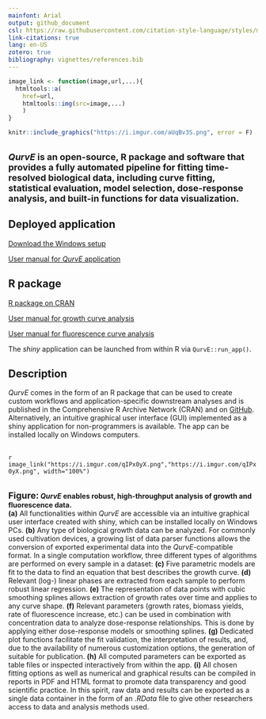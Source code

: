 ```yaml
---
mainfont: Arial
output: github_document
csl: https://raw.githubusercontent.com/citation-style-language/styles/master/research-institute-for-nature-and-forest.csl
link-citations: true
lang: en-US
zotero: true
bibliography: vignettes/references.bib
---
```

```r
image_link <- function(image,url,...){
  htmltools::a(
    href=url,
    htmltools::img(src=image,...)
    )
}
```
```r
knitr::include_graphics("https://i.imgur.com/aUqBv3S.png", error = F)
```

<br/>
<font size="4">***QurvE* is an open-source, R package and software that provides a fully automated pipeline for fitting time-resolved biological data, including curve fitting, statistical evaluation, model selection, dose-response analysis, and built-in functions for data visualization.**</font>

## Deployed application

[Download the Windows setup](https://github.com/NicWir/QurvE/releases/download/v.1.0.0/QurvE_1.0.1_setup_windows.exe)

[User manual for *QurvE* application](https://nicwir.github.io/QurvE/articles/shiny_app_manual.html)

## R package

[R package on CRAN](https://cran.r-project.org/web/packages/QurvE/)

[User manual for growth curve analysis](https://nicwir.github.io/QurvE/articles/vignette_growth.html)

[User manual for fluorescence curve analysis](https://nicwir.github.io/QurvE/articles/vignette_fluorescence.html)

The *shiny* application can be launched from within R via `QurvE::run_app()`.

## Description

*QurvE* comes in the form of an R package that can be used to create custom workflows and application-specific downstream analyses and is published in the Comprehensive R Archive Network (CRAN) and on [GitHub](https://github.com/NicWir/QurvE). Alternatively, an intuitive graphical user interface (GUI) implemented as a shiny application for non-programmers is available. The app can be installed locally on Windows computers.

<br/>
`r image_link("https://i.imgur.com/qIPx0yX.png","https://i.imgur.com/qIPx0yX.png", width="100%")`

<br/>
**<font size="4">Figure:</font> *QurvE* enables robust, high-throughput analysis of growth and fluorescence data.**<br/>
**(a)** All functionalities within *QurvE* are accessible via an intuitive graphical user interface created with shiny, which can be installed locally on Windows PCs. **(b)** Any type of biological growth data can be analyzed. For commonly used cultivation devices, a growing list of data parser functions allows the conversion of exported experimental data into the *QurvE*-compatible format. In a single computation workflow, three different types of algorithms are performed on every sample in a dataset: **(c)** Five parametric models are fit to the data to find an equation that best describes the growth curve. **(d)** Relevant (log-) linear phases are extracted from each sample to perform robust linear regression. **(e)** The representation of data points with cubic smoothing splines allows extraction of growth rates over time and applies to any curve shape. **(f)** Relevant parameters (growth rates, biomass yields, rate of fluorescence increase, etc.) can be used in combination with concentration data to analyze dose-response relationships. This is done by applying either dose-response models or smoothing splines. **(g)** Dedicated plot functions facilitate the fit validation, the interpretation of results, and, due to the availability of numerous customization options, the generation of suitable for publication. **(h)** All computed parameters can be exported as table files or inspected interactively from within the app. **(i)** All chosen fitting options as well as numerical and graphical results can be compiled in reports in PDF and HTML format to promote data transparency and good scientific practice. In this spirit, raw data and results can be exported as a single data container in the form of an *.RData* file to give other researchers access to data and analysis methods used.
